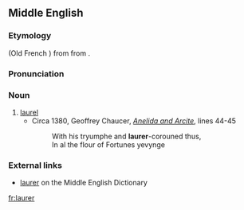 ==Middle English==


===Etymology===
{{bor|enm|xno|lorer}} (Old French {{m|fro|lorier}}) from {{der|enm|VL.|*laurarius}} from {{der|enm|la|laurus}}.

===Pronunciation===
{{rfp|lang=enm}}

===Noun===
{{enm-noun}}

# [[laurel]]
#* Circa 1380, Geoffrey Chaucer, ''[[w:Anelida and Arcite|Anelida and Arcite]]'', lines 44-45
#*: With his tryumphe and '''laurer'''-corouned thus,
#*: In al the flour of Fortunes yevynge

===External links===
* [http://quod.lib.umich.edu/cgi/m/mec/med-idx?type=id&id=MED24868 laurer] on the Middle English Dictionary

[[fr:laurer]]